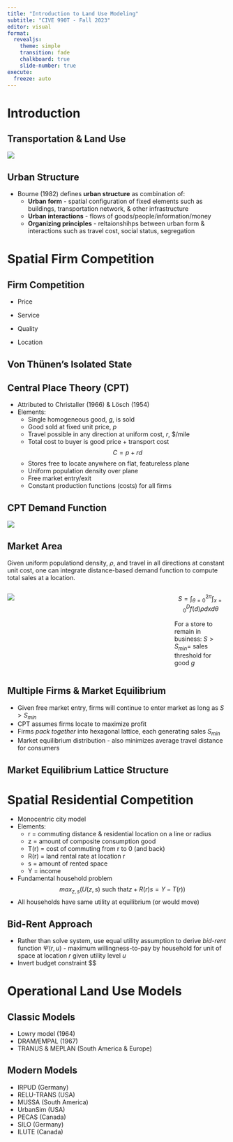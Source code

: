 ```yaml
---
title: "Introduction to Land Use Modeling"
subtitle: "CIVE 990T - Fall 2023"
editor: visual
format: 
  revealjs: 
    theme: simple
    transition: fade
    chalkboard: true
    slide-number: true
execute:
  freeze: auto
---
```


# Introduction
## Transportation & Land Use

![](./images/transport_activity_systems_land_use.png){fig-align="center"}

## Urban Structure
- Bourne (1982) defines **urban structure** as combination of:
  - **Urban form** - spatial configuration of fixed elements such as buildings, transportation network, & other infrastructure
  - **Urban interactions** - flows of goods/people/information/money
  - **Organizing principles** - reltaionshihps between urban form & interactions such as travel cost, social status, segregation

# Spatial Firm Competition

## Firm Competition
::: {.fragment .fade-in}
- Price
:::

::: {.fragment .fade-in}
- Service
:::

::: {.fragment .fade-in}
- Quality
:::

::: {.fragment .fade-in}
::: {.fragment .highlight-red}
- Location
:::
:::

## Von Th&uuml;nen's Isolated State

## Central Place Theory (CPT) {.smaller}
- Attributed to Christaller (1966) & L&ouml;sch (1954)
- Elements:
  - Single homogeneous good, $g$, is sold
  - Good sold at fixed unit price, $p$
  - Travel possible in any direction at uniform cost, $r$, $/mile
  - Total cost to buyer is good price + transport cost
  $$ C = p + rd$$
  - Stores free to locate anywhere on flat, featureless plane
  - Uniform population density over plane
  - Free market entry/exit
  - Constant production functions (costs) for all firms   

## CPT Demand Function 
![](./images/cpt.png){fig-align="center"}

## Market Area {.smaller}
Given uniform populationd density, $\rho$, and travel in all directions at constant unit cost, one can integrate distance-based demand function to compute total sales at a location.

::: columns
::: {.column width="75%"}
  ![](./images/market_area.png){fig-align="center"}
:::
::: {.column width="25%"}
$$S = \int_{\theta=0}^{2\pi} \int_{x=0}^{D}f(d) \rho dx d\theta$$

For a store to remain in business: $S > S_{min} =$ sales threshold for good $g$
:::
:::

## Multiple Firms & Market Equilibrium
- Given free market entry, firms will continue to enter market as long as $S > S_{min}$
- CPT assumes firms locate to maximize profit
- Firms *pack together* into hexagonal lattice, each generating sales $S_{min}$
- Market equilibrium distribution - also minimizes average travel distance for consumers

## Market Equilibrium Lattice Structure

# Spatial Residential Competition {.smaller}
- Monocentric city model
- Elements:
  - r = commuting distance & residential location on a line or radius
  - z = amount of composite consumption good
  - T(r) = cost of commuting from r to 0 (and back)
  - R(r) = land rental rate at location r
  - s = amount of rented space
  - Y = income
- Fundamental household problem
$$max_{z,s}(U(z,s)\text{ such that} z+R(r)s = Y-T(r))$$
- All households have same utility at equilibrium (or would move)

## Bid-Rent Approach {.smaller}
- Rather than solve system, use equal utility assumption to derive *bid-rent* function $\Psi(r,u)$ - maximum willingness-to-pay by household for unit of space at location $r$ given utility level $u$
- Invert budget constraint
$$\Psi

# Operational Land Use Models

## Classic Models
- Lowry model (1964)
- DRAM/EMPAL (1967)
- TRANUS & MEPLAN (South America & Europe)

## Modern Models
- IRPUD (Germany)
- RELU-TRANS (USA)
- MUSSA (South America)
- UrbanSim (USA)
- PECAS (Canada)
- SILO (Germany)
- ILUTE (Canada)